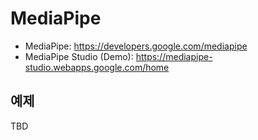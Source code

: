 
# MediaPipe

- MediaPipe: https://developers.google.com/mediapipe
- MediaPipe Studio (Demo): https://mediapipe-studio.webapps.google.com/home

## 예제

<PortfolioList />

TBD
